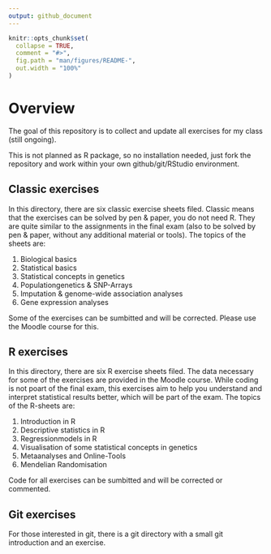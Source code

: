 ```yaml
---
output: github_document
---
```


<!-- README.md is generated from README.Rmd. Please edit that file -->

```r
knitr::opts_chunk$set(
  collapse = TRUE,
  comment = "#>",
  fig.path = "man/figures/README-",
  out.width = "100%"
)
```

# Overview

<!-- badges: start -->
<!-- badges: end -->

The goal of this repository is to collect and update all exercises for my class (still ongoing). 

This is not planned as R package, so no installation needed, just fork the repository and work within your own github/git/RStudio environment. 

## Classic exercises

In this directory, there are six classic exercise sheets filed. Classic means that the exercises can be solved by pen & paper, you do not need R. They are quite similar to the assignments in the final exam (also to be solved by pen & paper, without any additional material or tools). The topics of the sheets are:

1) Biological basics
2) Statistical basics
3) Statistical concepts in genetics
4) Populationgenetics & SNP-Arrays
5) Imputation & genome-wide association analyses
6) Gene expression analyses

Some of the exercises can be sumbitted and will be corrected. Please use the Moodle course for this. 

## R exercises

In this directory, there are six R exercise sheets filed. The data necessary for some of the exercises are provided in the Moodle course. While coding is not poart of the final exam, this exercises aim to help you understand and interpret statistical results better, which will be part of the exam. The topics of the R-sheets are:

1) Introduction in R
2) Descriptive statistics in R
3) Regressionmodels in R
4) Visualisation of some statistical concepts in genetics 
5) Metaanalyses and Online-Tools
6) Mendelian Randomisation

Code for all exercises can be sumbitted and will be corrected or commented. 

## Git exercises

For those interested in git, there is a git directory with a small git introduction and an exercise. 
